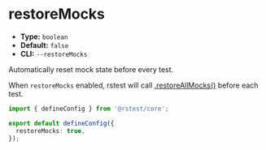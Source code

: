 # restoreMocks

- **Type:** `boolean`
- **Default:** `false`
- **CLI:** `--restoreMocks`

Automatically reset mock state before every test.

When `restoreMocks` enabled, rstest will call [.restoreAllMocks()](/api/rstest/mockFunctions#rstestrestoreallmocks) before each test.

```ts title="rstest.config.ts"
import { defineConfig } from '@rstest/core';

export default defineConfig({
  restoreMocks: true,
});
```
